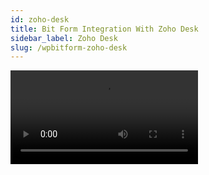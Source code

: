 ```yaml
---
id: zoho-desk
title: Bit Form Integration With Zoho Desk 
sidebar_label: Zoho Desk
slug: /wpbitform-zoho-desk
---
```


<Video youtube src="zDKRmhTsYEM" />
<br/>


By the **Zoho Desk integration** with WordPress form builder, you can automatically create tickets in Zoho Desk. You can easily integrate without any coding. This Documentation goes through the configuration process. 

First, you have to log-in to your WordPress dashboard. Then click on Bit form from the left sidebar. Select an existing form that you want to integrate with Zoho Desk if you don’t have any form please create a new form. Please follow the screenshots below:

<Image src="Zoho Desk/1.create_form" alt="Zoho Desk" w="1020" h="300" />

Then click on the Settings menu from the top navigation bar. Navigate to ***Settings->Integrations->Click on (+) ->Select Zoho Desk***. Please follow the screenshots below:

<Image src="Zoho Desk/2.Homepage" alt="Zoho Desk" w="1020" h="300" />

<Image src="Zoho Desk/3.Bit-Form-to-Zoho-Desk-integration-select" alt="Zoho Desk" w="1020" h="300" />

Select a data center from the dropdown. Then click on the ***Zoho API Console***. Navigate to ***API Console->Get Started->Server-based Applications***. Please follow the screenshots below

<Image src="Zoho Desk/4.Bit-Form-to-Zoho-Desk-api-console" alt="Zoho Desk" w="1020" h="300" />

<Image src="Zoho Desk/5.GetStarted" alt="Zoho Desk" w="1020" h="300" />

<Image src="Zoho Desk/6.api-console-server-based" alt="Zoho Desk" w="1020" h="300" />

Fill those fields (Homepage URL and Authorized Redirect URLs) the same as your Integration Homepage. Then click ***UPDATE***.

<Image src="Zoho Desk/7.Client-Details" alt="Zoho Desk" w="1020" h="300" />

A Client ID and a Client Secret will be generated.Then go to the Client Secret tab.

<Image src="Zoho Desk/8.Bit-Form-to-Zoho-Desk-client-secret" alt="Zoho Desk" w="1020" h="300" />

Then copy the Client ID and Client Secret and paste them to the Bit Form integration page. Then click on the ***Authorize*** button (wait for a few seconds). After the successful authorization click on the Next button

<Image src="Zoho Desk/9.Bit-Form-to-Zoho-Desk-integration-homepage" alt="Zoho Desk" w="1020" h="300" />

<Image src="Zoho Desk/10.Bit-Form-to-Zoho-Desk-accept" alt="Zoho Desk" w="1020" h="300" />

<Image src="Zoho Desk/11.Bit-Form-to-Zoho-Desk-authorizations" alt="Zoho Desk" w="1020" h="300" />

Select the required Portal and Department from the dropdown. Map all the mandatory Desk fields to the corresponding fields in your form. At last select the requires Ticket Owner from the actions.

<Video src="12.Bit-Form-to-Zoho-desk-map-field-1024x497" alt="Zoho Desk" w="1020" h="400" />

To map more form fields to Desk fields, click on the (+). The form fields that are relevant to the selected field would be listed in the drop-down under Bit Forms.

<Video src="13" alt="Zoho Desk" w="800" h="400" />

**Actions :**

***1.Ticket Owner:*** Ticket Owner is mandatory in Zoho Desk. You have to select the Ticket Owner from actions

<Video src="14.Bit-Form-to-Zoho-desk-ticke-owner-1024x497" alt="Zoho Desk" w="1020" h="400" />

***2. Product Name:*** You can product-wise assign ticket in Zoho Desk. For this, you have to select the Product Name from the actions.

<Video youtube src="FrEcyDi3VOc" />


<Video src="15.Bit-Form-to-Zoho-desk-product-name-1024x497" alt="Zoho Desk" w="1020" h="400" />

***3. Attachment:*** To send an attachment to the Zoho Desk you have to select the required file upload field from actions.

<Video src="16.Bit-Form-to-Zoho-desk-attachment-1024x497" alt="Zoho Desk" w="1020" h="400" />

Select the necessary Actions to be performed on integration and then click on the Save button to save your settings.

In the end, create a Workflow for triggering the integration. Select the integration which you created before.

<Video src="17.Bit-Form-to-Zoho-desk-workflow" alt="Zoho Desk" w="1020" h="400" />




